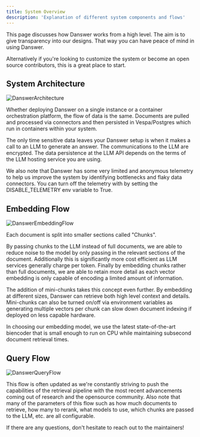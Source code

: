 ```yaml
---
title: System Overview
description: 'Explanation of different system components and flows'
---
```


This page discusses how Danswer works from a high level. The aim is to give transparency into our designs.
That way you can have peace of mind in using Danswer.

Alternatively if you're looking to customize the system or become an open source contributors, this is a great place
to start.

## System Architecture

![DanswerArchitecture](/images/system_overview/DanswerArchitecture.png)

Whether deploying Danswer on a single instance or a container orchestration platform, the flow of data is the same.
Documents are pulled and processed via connectors and then persisted in Vespa/Postgres which run in containers within
your system.

The only time sensitive data leaves your Danswer setup is when it makes a call to an LLM to generate an answer.
The communications to the LLM are encrypted. The data persistence at the LLM API depends on the terms of the
LLM hosting service you are using.

We also note that Danswer has some very limited and anonymous telemetry to help us improve the system by identifying
bottlenecks and flaky data connectors.
You can turn off the telemetry with by setting the DISABLE_TELEMETRY env variable to True.


## Embedding Flow

![DanswerEmbeddingFlow](/images/system_overview/DanswerEmbeddingFlow.png)

Each document is split into smaller sections called "Chunks".

By passing chunks to the LLM instead of full documents, we are able to reduce noise to the model by only passing in the
relevant sections of the document. Additionally this is significantly more cost efficient as LLM services generally
charge per token. Finally by embedding chunks rather than full documents, we are able to retain more detail as each
vector embedding is only capable of encoding a limited amount of information.

The addition of mini-chunks takes this concept even further. By embedding at different sizes, Danswer can retrieve both
high level context and details. Mini-chunks can also be turned on/off via environment variables as generating
multiple vectors per chunk can slow down document indexing if deployed on less capable hardware.

In choosing our embedding model, we use the latest state-of-the-art biencoder that is small enough to run on CPU
while maintaining subsecond document retrieval times.


## Query Flow

![DanswerQueryFlow](/images/system_overview/DanswerQueryFlow.png)

This flow is often updated as we're constantly striving to push the capabilities of the retrieval pipeline with the
most recent advancements coming out of research and the opensource community. Also note that many of the parameters of
this flow such as how much documents to retrieve, how many to rerank, what models to use, which chunks are passed to
the LLM, etc. are all configurable.

If there are any questions, don't hesitate to reach out to the maintainers!
